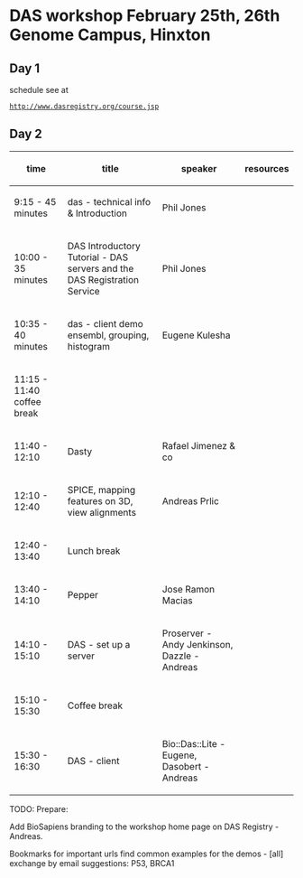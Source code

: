 =DAS workshop February 25th, 26th Genome Campus, Hinxton=

==Day 1==
schedule see at
 [http://www.dasregistry.org/course.jsp http://www.dasregistry.org/course.jsp]

==Day 2==


{| class="wikitable"
|-
! time
! title
! speaker
! resources
|-
| 9:15 - 45 minutes
| das - technical info & Introduction 
| Phil Jones 
|  
|-
| 10:00 - 35 minutes
| DAS Introductory Tutorial - DAS servers and the DAS Registration Service
| Phil Jones 
|-  
| 10:35 - 40 minutes
| das - client demo ensembl, grouping, histogram
| Eugene Kulesha
|
|-
| 11:15 - 11:40 coffee break
| 
| 
|-
| 11:40 - 12:10 
| Dasty
| Rafael Jimenez & co
|
|-
| 12:10 - 12:40
| SPICE, mapping features on 3D, view alignments
| Andreas Prlic
|
|-
| 12:40 - 13:40 
| Lunch break 
|
|-
| 13:40 - 14:10
| Pepper
| Jose Ramon Macias
|
|-
| 14:10 - 15:10
| DAS - set up a server
| Proserver - Andy Jenkinson, Dazzle - Andreas
|
|-
| 15:10 - 15:30
| Coffee break
| 
|-
| 15:30 - 16:30 
| DAS - client  
| Bio::Das::Lite - Eugene, Dasobert - Andreas
|
|}


	
TODO: Prepare:

Add BioSapiens branding to the workshop home page on DAS Registry - Andreas.

Bookmarks for important urls
find common examples for the demos - [all] exchange by email
suggestions: P53, BRCA1